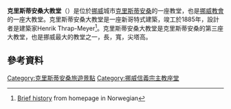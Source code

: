 '''克里斯蒂安桑大教堂'''（{{lang-no|Kristiansand domkirke}}）是位於[[挪威|挪威]]城市[[克里斯蒂安桑|克里斯蒂安桑]]的一座教堂，也是[[挪威教會|挪威教會]]的一座大教堂。克里斯蒂安桑大教堂是一座新哥特式建築，竣工於1885年，設計者是建築家Henrik Thrap-Meyer<ref>[http://www.kristiansanddomkirke.no/menigheten/kirkebygget/60-kort-historie Brief history] {{Wayback|url=http://www.kristiansanddomkirke.no/menigheten/kirkebygget/60-kort-historie |date=20131226083542 }} from homepage in Norwegian</ref>。克里斯蒂安桑大教堂是克里斯蒂安桑的第三座大教堂，也是挪威最大的教堂之一，長{{convert|70|m|ft|abbr=on}}，寬{{convert|39|m|ft|abbr=on}}，尖塔高{{convert|70|m|ft|abbr=on}}。
== 參考資料 ==
{{Reflist}}
{{commons category|Kristiansand domkirke}}

[[Category:克里斯蒂安桑旅遊景點|Category:克里斯蒂安桑旅遊景點]]
[[Category:挪威信義宗主教座堂|Category:挪威信義宗主教座堂]]